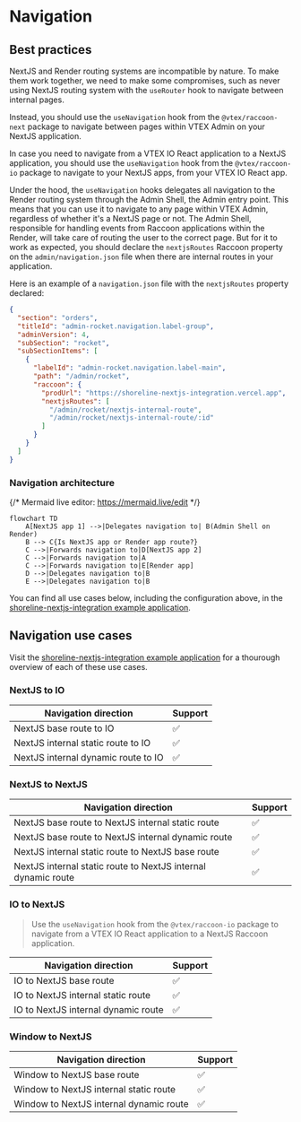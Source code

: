 # Navigation

## Best practices

NextJS and Render routing systems are incompatible by nature. To make them work together, we need to make some compromises, such as
never using NextJS routing system with the `useRouter` hook to navigate between internal pages.

Instead, you should use the `useNavigation` hook from the `@vtex/raccoon-next` package to navigate between pages within VTEX Admin on your NextJS application.

In case you need to navigate from a VTEX IO React application to a NextJS application, you should use the `useNavigation` hook from the `@vtex/raccoon-io` package to navigate to your NextJS apps, from your VTEX IO React app.

Under the hood, the `useNavigation` hooks delegates all navigation to the Render routing system through the Admin Shell, the Admin entry point. This means that you can use it to navigate
to any page within VTEX Admin, regardless of whether it's a NextJS page or not. The Admin Shell, responsible for handling
events from Raccoon applications within the Render, will take care of routing the user to the correct page. But for it to work as expected, you should
declare the `nextjsRoutes` Raccoon property on the `admin/navigation.json` file when there are internal routes in your application.

Here is an example of a `navigation.json` file with the `nextjsRoutes` property declared:

```json
{
  "section": "orders",
  "titleId": "admin-rocket.navigation.label-group",
  "adminVersion": 4,
  "subSection": "rocket",
  "subSectionItems": [
    {
      "labelId": "admin-rocket.navigation.label-main",
      "path": "/admin/rocket",
      "raccoon": {
        "prodUrl": "https://shoreline-nextjs-integration.vercel.app",
        "nextjsRoutes": [
          "/admin/rocket/nextjs-internal-route",
          "/admin/rocket/nextjs-internal-route/:id"
        ]
      }
    }
  ]
}
```

### Navigation architecture

{/* Mermaid live editor: https://mermaid.live/edit */}

```mermaid
flowchart TD
    A[NextJS app 1] -->|Delegates navigation to| B(Admin Shell on Render)
    B --> C{Is NextJS app or Render app route?}
    C -->|Forwards navigation to|D[NextJS app 2]
    C -->|Forwards navigation to|A
    C -->|Forwards navigation to|E[Render app]
    D -->|Delegates navigation to|B
    E -->|Delegates navigation to|B
```

You can find all use cases below, including the configuration above, in the [shoreline-nextjs-integration example application](https://github.com/vtex/shoreline/tree/dev/examples/shoreline-nextjs-integration).

## Navigation use cases

Visit the [shoreline-nextjs-integration example application](https://github.com/vtex/shoreline/tree/dev/examples/shoreline-nextjs-integration) for a thourough overview of each of these use cases.

### NextJS to IO

| Navigation direction                | Support |
| ----------------------------------- | ------- |
| NextJS base route to IO             | ✅      |
| NextJS internal static route to IO  | ✅      |
| NextJS internal dynamic route to IO | ✅      |

### NextJS to NextJS

| Navigation direction                                          | Support |
| ------------------------------------------------------------- | ------- |
| NextJS base route to NextJS internal static route             | ✅      |
| NextJS base route to NextJS internal dynamic route            | ✅      |
| NextJS internal static route to NextJS base route             | ✅      |
| NextJS internal static route to NextJS internal dynamic route | ✅      |

### IO to NextJS

> Use the `useNavigation` hook from the `@vtex/raccoon-io` package to navigate from a VTEX IO React application to a NextJS Raccoon application.

| Navigation direction                | Support |
| ----------------------------------- | ------- |
| IO to NextJS base route             | ✅      |
| IO to NextJS internal static route  | ✅      |
| IO to NextJS internal dynamic route | ✅      |

### Window to NextJS

| Navigation direction                    | Support |
| --------------------------------------- | ------- |
| Window to NextJS base route             | ✅      |
| Window to NextJS internal static route  | ✅      |
| Window to NextJS internal dynamic route | ✅      |
